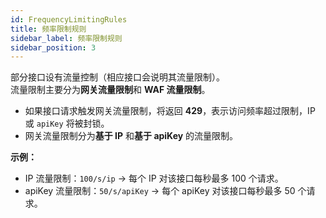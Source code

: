 ```yaml
---
id: FrequencyLimitingRules
title: 频率限制规则
sidebar_label: 频率限制规则
sidebar_position: 3
---
```


部分接口设有流量控制（相应接口会说明其流量限制）。  
流量限制主要分为**网关流量限制**和 **WAF 流量限制**。

- 如果接口请求触发网关流量限制，将返回 **429**，表示访问频率超过限制，IP 或 `apiKey` 将被封锁。
- 网关流量限制分为**基于 IP** 和**基于 apiKey** 的流量限制。

**示例：**

- IP 流量限制：`100/s/ip` → 每个 IP 对该接口每秒最多 100 个请求。
- apiKey 流量限制：`50/s/apiKey` → 每个 apiKey 对该接口每秒最多 50 个请求。